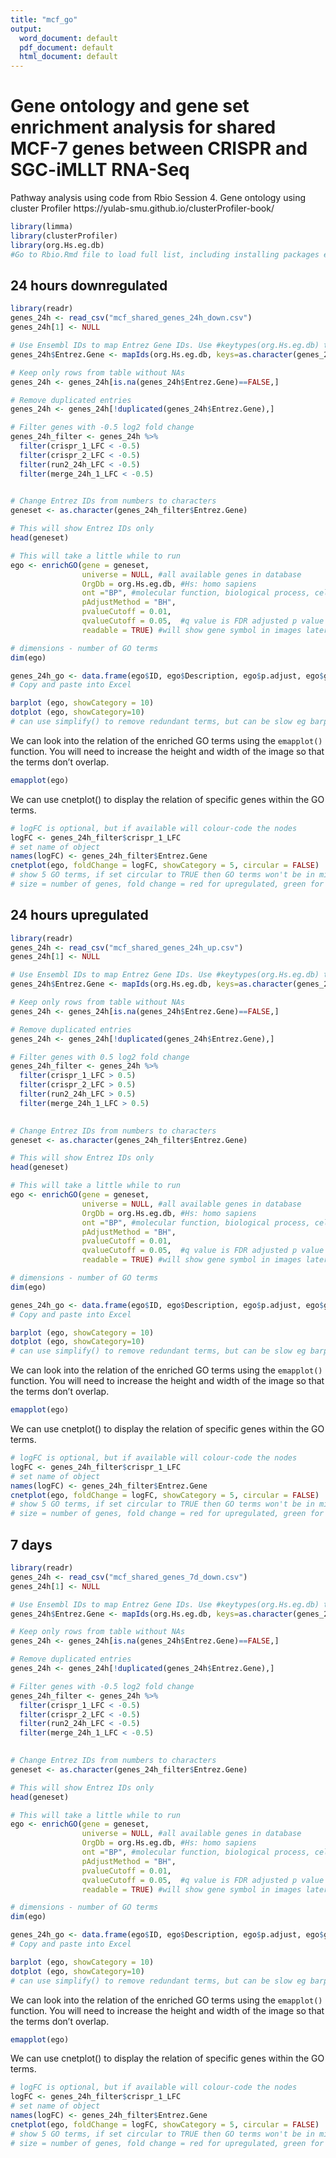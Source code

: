 ```yaml
---
title: "mcf_go"
output:
  word_document: default
  pdf_document: default
  html_document: default
---
```


# Gene ontology and gene set enrichment analysis for shared MCF-7 genes between CRISPR and SGC-iMLLT RNA-Seq
Pathway analysis using code from Rbio Session 4. Gene ontology using cluster Profiler https://yulab-smu.github.io/clusterProfiler-book/


```r
library(limma)
library(clusterProfiler)
library(org.Hs.eg.db)
#Go to Rbio.Rmd file to load full list, including installing packages etc. If having trouble, install individual packages using CRAN within R Studio. If still having trouble, then have to search Bioconductor for it.
```

## 24 hours downregulated

```r
library(readr)
genes_24h <- read_csv("mcf_shared_genes_24h_down.csv")
genes_24h[1] <- NULL

# Use Ensembl IDs to map Entrez Gene IDs. Use #keytypes(org.Hs.eg.db) to check what column names are
genes_24h$Entrez.Gene <- mapIds(org.Hs.eg.db, keys=as.character(genes_24h$SYMBOL), keytype="SYMBOL", column="ENTREZID")

# Keep only rows from table without NAs
genes_24h <- genes_24h[is.na(genes_24h$Entrez.Gene)==FALSE,]

# Remove duplicated entries
genes_24h <- genes_24h[!duplicated(genes_24h$Entrez.Gene),]

# Filter genes with -0.5 log2 fold change
genes_24h_filter <- genes_24h %>%
  filter(crispr_1_LFC < -0.5)
  filter(crispr_2_LFC < -0.5)
  filter(run2_24h_LFC < -0.5)
  filter(merge_24h_1_LFC < -0.5)
  


```


```r
# Change Entrez IDs from numbers to characters
geneset <- as.character(genes_24h_filter$Entrez.Gene)

# This will show Entrez IDs only
head(geneset)

# This will take a little while to run
ego <- enrichGO(gene = geneset, 
                universe = NULL, #all available genes in database
                OrgDb = org.Hs.eg.db, #Hs: homo sapiens
                ont ="BP", #molecular function, biological process, cellular component
                pAdjustMethod = "BH",
                pvalueCutoff = 0.01,
                qvalueCutoff = 0.05,  #q value is FDR adjusted p value
                readable = TRUE) #will show gene symbol in images later rather than Entrez Gene ID

# dimensions - number of GO terms
dim(ego)

genes_24h_go <- data.frame(ego$ID, ego$Description, ego$p.adjust, ego$geneID)
# Copy and paste into Excel
```


```r
barplot (ego, showCategory = 10)
dotplot (ego, showCategory=10)
# can use simplify() to remove redundant terms, but can be slow eg barplot(simplify(ego))
```

We can look into the relation of the enriched GO terms using the `emapplot()` function. You will need to increase the height and width of the image so that the terms don't overlap.  

```r
emapplot(ego)
```

We can use cnetplot() to display the relation of specific genes within the GO terms.

```r
# logFC is optional, but if available will colour-code the nodes
logFC <- genes_24h_filter$crispr_1_LFC
# set name of object
names(logFC) <- genes_24h_filter$Entrez.Gene
cnetplot(ego, foldChange = logFC, showCategory = 5, circular = FALSE)
# show 5 GO terms, if set circular to TRUE then GO terms won't be in middle, will be on edge of circle
# size = number of genes, fold change = red for upregulated, green for downregulated
```


## 24 hours upregulated

```r
library(readr)
genes_24h <- read_csv("mcf_shared_genes_24h_up.csv")
genes_24h[1] <- NULL

# Use Ensembl IDs to map Entrez Gene IDs. Use #keytypes(org.Hs.eg.db) to check what column names are
genes_24h$Entrez.Gene <- mapIds(org.Hs.eg.db, keys=as.character(genes_24h$SYMBOL), keytype="SYMBOL", column="ENTREZID")

# Keep only rows from table without NAs
genes_24h <- genes_24h[is.na(genes_24h$Entrez.Gene)==FALSE,]

# Remove duplicated entries
genes_24h <- genes_24h[!duplicated(genes_24h$Entrez.Gene),]

# Filter genes with 0.5 log2 fold change
genes_24h_filter <- genes_24h %>%
  filter(crispr_1_LFC > 0.5)
  filter(crispr_2_LFC > 0.5)
  filter(run2_24h_LFC > 0.5)
  filter(merge_24h_1_LFC > 0.5)
  
```


```r
# Change Entrez IDs from numbers to characters
geneset <- as.character(genes_24h_filter$Entrez.Gene)

# This will show Entrez IDs only
head(geneset)

# This will take a little while to run
ego <- enrichGO(gene = geneset, 
                universe = NULL, #all available genes in database
                OrgDb = org.Hs.eg.db, #Hs: homo sapiens
                ont ="BP", #molecular function, biological process, cellular component
                pAdjustMethod = "BH",
                pvalueCutoff = 0.01,
                qvalueCutoff = 0.05,  #q value is FDR adjusted p value
                readable = TRUE) #will show gene symbol in images later rather than Entrez Gene ID

# dimensions - number of GO terms
dim(ego)

genes_24h_go <- data.frame(ego$ID, ego$Description, ego$p.adjust, ego$geneID)
# Copy and paste into Excel
```


```r
barplot (ego, showCategory = 10)
dotplot (ego, showCategory=10)
# can use simplify() to remove redundant terms, but can be slow eg barplot(simplify(ego))
```

We can look into the relation of the enriched GO terms using the `emapplot()` function. You will need to increase the height and width of the image so that the terms don't overlap.  

```r
emapplot(ego)
```

We can use cnetplot() to display the relation of specific genes within the GO terms.

```r
# logFC is optional, but if available will colour-code the nodes
logFC <- genes_24h_filter$crispr_1_LFC
# set name of object
names(logFC) <- genes_24h_filter$Entrez.Gene
cnetplot(ego, foldChange = logFC, showCategory = 5, circular = FALSE)
# show 5 GO terms, if set circular to TRUE then GO terms won't be in middle, will be on edge of circle
# size = number of genes, fold change = red for upregulated, green for downregulated
```


## 7 days

```r
library(readr)
genes_24h <- read_csv("mcf_shared_genes_7d_down.csv")
genes_24h[1] <- NULL

# Use Ensembl IDs to map Entrez Gene IDs. Use #keytypes(org.Hs.eg.db) to check what column names are
genes_24h$Entrez.Gene <- mapIds(org.Hs.eg.db, keys=as.character(genes_24h$SYMBOL), keytype="SYMBOL", column="ENTREZID")

# Keep only rows from table without NAs
genes_24h <- genes_24h[is.na(genes_24h$Entrez.Gene)==FALSE,]

# Remove duplicated entries
genes_24h <- genes_24h[!duplicated(genes_24h$Entrez.Gene),]

# Filter genes with -0.5 log2 fold change
genes_24h_filter <- genes_24h %>%
  filter(crispr_1_LFC < -0.5)
  filter(crispr_2_LFC < -0.5)
  filter(run2_24h_LFC < -0.5)
  filter(merge_24h_1_LFC < -0.5)
  


```


```r
# Change Entrez IDs from numbers to characters
geneset <- as.character(genes_24h_filter$Entrez.Gene)

# This will show Entrez IDs only
head(geneset)

# This will take a little while to run
ego <- enrichGO(gene = geneset, 
                universe = NULL, #all available genes in database
                OrgDb = org.Hs.eg.db, #Hs: homo sapiens
                ont ="BP", #molecular function, biological process, cellular component
                pAdjustMethod = "BH",
                pvalueCutoff = 0.01,
                qvalueCutoff = 0.05,  #q value is FDR adjusted p value
                readable = TRUE) #will show gene symbol in images later rather than Entrez Gene ID

# dimensions - number of GO terms
dim(ego)

genes_24h_go <- data.frame(ego$ID, ego$Description, ego$p.adjust, ego$geneID)
# Copy and paste into Excel
```


```r
barplot (ego, showCategory = 10)
dotplot (ego, showCategory=10)
# can use simplify() to remove redundant terms, but can be slow eg barplot(simplify(ego))
```

We can look into the relation of the enriched GO terms using the `emapplot()` function. You will need to increase the height and width of the image so that the terms don't overlap.  

```r
emapplot(ego)
```

We can use cnetplot() to display the relation of specific genes within the GO terms.

```r
# logFC is optional, but if available will colour-code the nodes
logFC <- genes_24h_filter$crispr_1_LFC
# set name of object
names(logFC) <- genes_24h_filter$Entrez.Gene
cnetplot(ego, foldChange = logFC, showCategory = 5, circular = FALSE)
# show 5 GO terms, if set circular to TRUE then GO terms won't be in middle, will be on edge of circle
# size = number of genes, fold change = red for upregulated, green for downregulated
```
